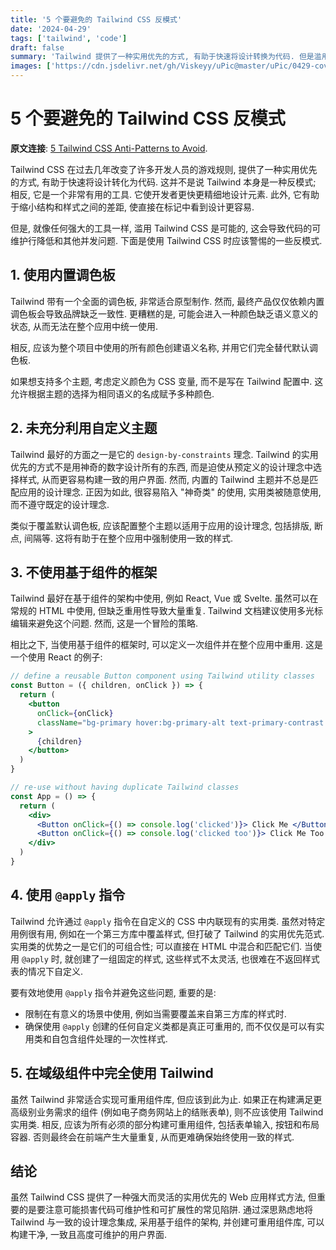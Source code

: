 ```yaml
---
title: '5 个要避免的 Tailwind CSS 反模式'
date: '2024-04-29'
tags: ['tailwind', 'code']
draft: false
summary: 'Tailwind 提供了一种实用优先的方式, 有助于快速将设计转换为代码. 但是滥用 Tailwind 也是可能的...'
images: ['https://cdn.jsdelivr.net/gh/Viskeyy/uPic@master/uPic/0429-coverImg_169_202442911451.png']
---
```


# 5 个要避免的 Tailwind CSS 反模式

**原文连接**: [5 Tailwind CSS Anti-Patterns to Avoid](https://spin.atomicobject.com/tailwind-css-anti-patterns/).

Tailwind CSS 在过去几年改变了许多开发人员的游戏规则, 提供了一种实用优先的方式, 有助于快速将设计转化为代码. 这并不是说 Tailwind 本身是一种反模式; 相反, 它是一个非常有用的工具. 它使开发者更快更精细地设计元素. 此外, 它有助于缩小结构和样式之间的差距, 使直接在标记中看到设计更容易.

但是, 就像任何强大的工具一样, 滥用 Tailwind CSS 是可能的, 这会导致代码的可维护行降低和其他并发问题. 下面是使用 Tailwind CSS 时应该警惕的一些反模式.

## 1. 使用内置调色板

Tailwind 带有一个全面的调色板, 非常适合原型制作. 然而, 最终产品仅仅依赖内置调色板会导致品牌缺乏一致性. 更糟糕的是, 可能会进入一种颜色缺乏语义意义的状态, 从而无法在整个应用中统一使用.

相反, 应该为整个项目中使用的所有颜色创建语义名称, 并用它们完全替代默认调色板.

如果想支持多个主题, 考虑定义颜色为 CSS 变量, 而不是写在 Tailwind 配置中. 这允许根据主题的选择为相同语义的名成赋予多种颜色.

## 2. 未充分利用自定义主题

Tailwind 最好的方面之一是它的 `design-by-constraints` 理念. Tailwind 的实用优先的方式不是用神奇的数字设计所有的东西, 而是迫使从预定义的设计理念中选择样式, 从而更容易构建一致的用户界面. 然而, 内置的 Tailwind 主题并不总是匹配应用的设计理念. 正因为如此, 很容易陷入 "神奇类" 的使用, 实用类被随意使用, 而不遵守既定的设计理念.

类似于覆盖默认调色板, 应该配置整个主题以适用于应用的设计理念, 包括排版, 断点, 间隔等. 这将有助于在整个应用中强制使用一致的样式.

## 3. 不使用基于组件的框架

Tailwind 最好在基于组件的架构中使用, 例如 React, Vue 或 Svelte. 虽然可以在常规的 HTML 中使用, 但缺乏重用性导致大量重复. Tailwind 文档建议使用多光标编辑来避免这个问题. 然而, 这是一个冒险的策略.

相比之下, 当使用基于组件的框架时, 可以定义一次组件并在整个应用中重用. 这是一个使用 React 的例子:

```jsx
// define a reusable Button component using Tailwind utility classes
const Button = ({ children, onClick }) => {
  return (
    <button
      onClick={onClick}
      className="bg-primary hover:bg-primary-alt text-primary-contrast px-4 py-2"
    >
      {children}
    </button>
  )
}

// re-use without having duplicate Tailwind classes
const App = () => {
  return (
    <div>
      <Button onClick={() => console.log('clicked')}> Click Me </Button>
      <Button onClick={() => console.log('clicked too')}> Click Me Too </Button>
    </div>
  )
}
```

## 4. 使用 `@apply` 指令

Tailwind 允许通过 `@apply` 指令在自定义的 CSS 中内联现有的实用类. 虽然对特定用例很有用, 例如在一个第三方库中覆盖样式, 但打破了 Tailwind 的实用优先范式. 实用类的优势之一是它们的可组合性; 可以直接在 HTML 中混合和匹配它们. 当使用 `@apply` 时, 就创建了一组固定的样式, 这些样式不太灵活, 也很难在不返回样式表的情况下自定义.

要有效地使用 `@apply` 指令并避免这些问题, 重要的是:

- 限制在有意义的场景中使用, 例如当需要覆盖来自第三方库的样式时.
- 确保使用 `@apply` 创建的任何自定义类都是真正可重用的, 而不仅仅是可以有实用类和自包含组件处理的一次性样式.

## 5. 在域级组件中完全使用 Tailwind

虽然 Tailwind 非常适合实现可重用组件库, 但应该到此为止. 如果正在构建满足更高级别业务需求的组件 (例如电子商务网站上的结账表单), 则不应该使用 Tailwind 实用类. 相反, 应该为所有必须的部分构建可重用组件, 包括表单输入, 按钮和布局容器. 否则最终会在前端产生大量重复, 从而更难确保始终使用一致的样式.

## 结论

虽然 Tailwind CSS 提供了一种强大而灵活的实用优先的 Web 应用样式方法, 但重要的是要注意可能损害代码可维护性和可扩展性的常见陷阱. 通过深思熟虑地将 Tailwind 与一致的设计理念集成, 采用基于组件的架构, 并创建可重用组件库, 可以构建干净, 一致且高度可维护的用户界面.
